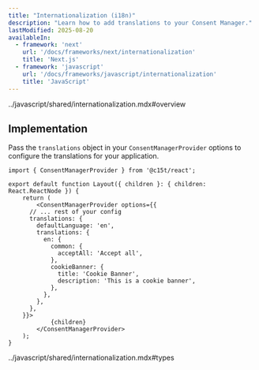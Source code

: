 ```yaml
---
title: "Internationalization (i18n)"
description: "Learn how to add translations to your Consent Manager."
lastModified: 2025-08-20
availableIn:
  - framework: 'next'
    url: '/docs/frameworks/next/internationalization'
    title: 'Next.js'
  - framework: 'javascript'
    url: '/docs/frameworks/javascript/internationalization'
    title: 'JavaScript'
---
```


<include>../javascript/shared/internationalization.mdx#overview</include>

## Implementation

Pass the `translations` object in your `ConsentManagerProvider` options to configure the translations for your application.

```tsx title="app/layout.tsx"
import { ConsentManagerProvider } from '@c15t/react';

export default function Layout({ children }: { children: React.ReactNode }) {
	return (
		<ConsentManagerProvider options={{
      // ... rest of your config
      translations: {
        defaultLanguage: 'en',
        translations: {
          en: {
            common: {
              acceptAll: 'Accept all',
            },
            cookieBanner: {
              title: 'Cookie Banner',
              description: 'This is a cookie banner',
            },
          },
        },
      },
    }}>
			{children}
		</ConsentManagerProvider>
	);
}
```

<include>../javascript/shared/internationalization.mdx#types</include>